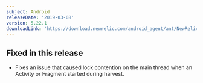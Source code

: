 ```yaml
---
subject: Android
releaseDate: '2019-03-08'
version: 5.22.1
downloadLink: 'https://download.newrelic.com/android_agent/ant/NewRelic_Android_Agent_5.22.1.zip'
---
```


## Fixed in this release

* Fixes an issue that caused lock contention on the main thread when an Activity or Fragment started during harvest.
